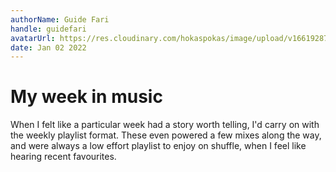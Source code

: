```yaml
---
authorName: Guide Fari
handle: guidefari
avatarUrl: https://res.cloudinary.com/hokaspokas/image/upload/v1661928720/bar_shpohc.png
date: Jan 02 2022
---
```


# My week in music

When I felt like a particular week had a story worth telling, I'd carry on with the weekly playlist format.
These even powered a few mixes along the way, and were always a low effort playlist to enjoy on shuffle, when I feel like hearing recent favourites.
